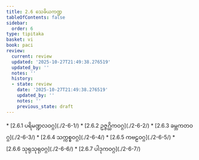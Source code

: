 ```yaml
---
title: 2.6 သေခိယကဏ္ဍ
tableOfContents: false
sidebar:
  order: 6
type: tipitaka
basket: vi
book: paci
review:
  current: review
  updated: '2025-10-27T21:49:38.276519'
  updated_by: ''
  notes: ''
  history:
  - state: review
    date: '2025-10-27T21:49:38.276519'
    updated_by: ''
    notes: ''
    previous_state: draft
---
```



<ReviewStatus review={frontmatter.review} showDetails={true} />

<HypothesisAnnotation frontmatter={frontmatter} />

<DynamicBreadcrumb />



<TableOfContents book="paci" section="2.6">
* [2.6.1 ပရိမဏ္ဍလဝဂ္ဂ](./2-6-1/)
* [2.6.2 ဥဇ္ဇဂ္ဃိကဝဂ္ဂ](./2-6-2/)
* [2.6.3 ခမ္ဘကတဝဂ္ဂ](./2-6-3/)
* [2.6.4 သက္ကစ္စဝဂ္ဂ](./2-6-4/)
* [2.6.5 ကဗဠဝဂ္ဂ](./2-6-5/)
* [2.6.6 သုရုသုရုဝဂ္ဂ](./2-6-6/)
* [2.6.7 ပါဒုကဝဂ္ဂ](./2-6-7/)
</TableOfContents>